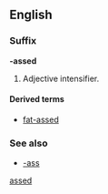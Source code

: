 {{also|assed}}
==English==

===Suffix===
'''-assed'''

# {{context|slang|vulgar}} Adjective intensifier.

====Derived terms====
* [[fat-assed]]

===See also===
* [[-ass]]

[[Category:English suffixes|assed]]